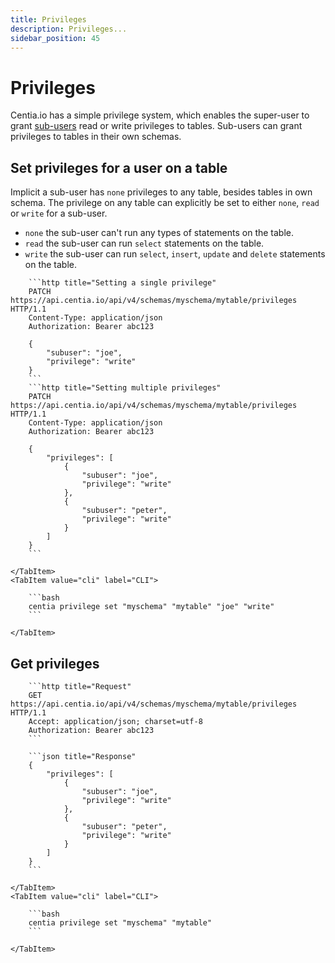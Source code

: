 ```yaml
---
title: Privileges
description: Privileges...
sidebar_position: 45
---
```



# Privileges

Centia.io has a simple privilege system, which enables the super-user to grant [sub-users](./users.mdx) read or write privileges to tables. Sub-users can grant privileges to tables in their own schemas.

## Set privileges for a user on a table

Implicit a sub-user has `none` privileges to any table, besides tables in own schema. The privilege on any table can explicitly be set to either `none`, `read` or `write` for a sub-user.

- `none` the sub-user can't run any types of statements on the table.
- `read` the sub-user can run `select` statements on the table.
- `write` the sub-user can run `select`, `insert`, `update` and `delete` statements on the table.

<Tabs>
    <TabItem value="http" label="HTTP" default>

        ```http title="Setting a single privilege"
        PATCH https://api.centia.io/api/v4/schemas/myschema/mytable/privileges HTTP/1.1
        Content-Type: application/json
        Authorization: Bearer abc123

        {
            "subuser": "joe",
            "privilege": "write"
        }
        ```
        ```http title="Setting multiple privileges"
        PATCH https://api.centia.io/api/v4/schemas/myschema/mytable/privileges HTTP/1.1
        Content-Type: application/json
        Authorization: Bearer abc123

        {
            "privileges": [
                {
                    "subuser": "joe",
                    "privilege": "write"
                },
                {
                    "subuser": "peter",
                    "privilege": "write"
                }
            ]
        }
        ```

    </TabItem>
    <TabItem value="cli" label="CLI">

        ```bash
        centia privilege set "myschema" "mytable" "joe" "write"
        ```

    </TabItem>
</Tabs>

## Get privileges

<Tabs>
    <TabItem value="http" label="HTTP" default>

        ```http title="Request"
        GET https://api.centia.io/api/v4/schemas/myschema/mytable/privileges HTTP/1.1
        Accept: application/json; charset=utf-8
        Authorization: Bearer abc123
        ```

        ```json title="Response"
        {
            "privileges": [
                {
                    "subuser": "joe",
                    "privilege": "write"
                },
                {
                    "subuser": "peter",
                    "privilege": "write"
                }
            ]
        }
        ```

    </TabItem>
    <TabItem value="cli" label="CLI">

        ```bash
        centia privilege set "myschema" "mytable"
        ```

    </TabItem>
</Tabs>

